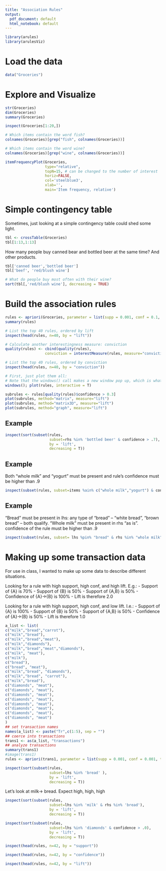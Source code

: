 ---
title: "Association Rules"
output:
  pdf_document: default
  html_notebook: default
---

```{r}
library(arules)
library(arulesViz)
```

# Load the data

```{r}
data("Groceries")
```

# Explore and Visualize

```{r}
str(Groceries)
dim(Groceries)
summary(Groceries)
```


```{r}
inspect(Groceries[1:20,])
```

```{r}
# Which items contain the word fish?
colnames(Groceries)[grep("fish", colnames(Groceries))]

# Which items contain the word wine?
colnames(Groceries)[grep("wine", colnames(Groceries))]
```


```{r}
itemFrequencyPlot(Groceries,
                  type="relative",
                  topN=15, # can be changed to the number of interest
                  horiz=FALSE,
                  col='steelblue3',
                  xlab='',
                  main='Item frequency, relative')
```




# Simple contingency table

Sometimes, just looking at a simple contingency table could shed some light.

```{r}
tbl <- crossTable(Groceries)
tbl[1:13,1:13]
```


How many people buy canned bear and bottled beer at the same time? And other products.

```{r}
tbl['canned beer','bottled beer']
tbl['beef', 'red/blush wine']

# What do people buy most often with their wine?
sort(tbl[,'red/blush wine'], decreasing = TRUE)
```


# Build the association rules

```{r}
rules <- apriori(Groceries, parameter = list(supp = 0.001, conf = 0.1, target = "rules"))
summary(rules)
```

```{r}
# List the top 40 rules, ordered by lift
inspect(head(rules, n=40, by = "lift"))
```


```{r}
# Calculate another interestingness measure: conviction
quality(rules) <- cbind(quality(rules),
                  conviction = interestMeasure(rules, measure="conviction", transactions = Groceries))
```

```{r}
# List the top 40 rules, ordered by conviction
inspect(head(rules, n=40, by = "conviction"))
```

```{r}

# First, just plot them all:
# Note that the windows() call makes a new window pop up, which is what we want for interactivity.
windows(); plot(rules, interactive = T)

subrules <- rules[quality(rules)$confidence > 0.3]
plot(subrules, method="matrix", measure="lift")
plot(subrules, method="matrix3D", measure="lift")
plot(subrules, method="graph", measure="lift")
```


## Example

```{r}
inspect(sort(subset(rules, 
                    subset=rhs %in% 'bottled beer' & confidence > .7),
                    by = 'lift',
                    decreasing = T))

```


## Example

Both “whole milk” and “yogurt” must be present and rule’s confidence must be higher than .9

```{r}
inspect(subset(rules, subset=items %ain% c("whole milk","yogurt") & confidence >.90))
```


## Example
“Bread” must be present in lhs: any type of “bread” – “white bread”, “brown bread” – both qualify. “Whole milk” must be present in rhs “as is”. confidence of the rule must be higher than .9


```{r}
inspect(subset(rules, subset= lhs %pin% "bread" & rhs %in% "whole milk" & confidence > .9))
```

# Making up some transaction data

For use in class, I wanted to make up some data to describe different situations.


Looking for a rule with high support, high conf, and high lift. E.g.:
- Support of {A} is 70%
- Support of {B} is 50%
- Support of {A,B} is 50%
- Confidence of {A}->{B} is 100% 
- Lift is therefore 2.0

Looking for a rule with high support, high conf, and low lift. I.e.:
- Support of {A} is 100%
- Support of {B} is 50%
- Support of {A,B} is 50%
- Confidence of {A}->{B} is 50% 
- Lift is therefore 1.0

```{r}
a_list <- list(
c("milk","bread","carrot"),
c("milk","bread"),
c("milk","bread","meat"),
c("milk","diamonds"),
c("milk","bread","meat","diamonds"),
c("milk", "meat"),
c("milk"),
c("bread"),
c("bread", "meat"),
c("milk","bread", "diamonds"),
c("milk","bread", "carrot"),
c("milk","bread"),
c("diamonds", "meat"),
c("diamonds", "meat"),
c("diamonds", "meat"),
c("diamonds", "meat"),
c("diamonds", "meat"),
c("diamonds", "meat"),
c("diamonds", "meat"),
c("diamonds", "meat")
)
## set transaction names
names(a_list) <- paste("Tr",c(1:5), sep = "")
## coerce into transactions
trans1 <- as(a_list, "transactions")
## analyze transactions
summary(trans1)
#image(trans1)
rules <- apriori(trans1, parameter = list(supp = 0.001, conf = 0.001, target = "rules"))
```


```{r}
inspect(sort(subset(rules,  
                    subset=lhs %in% 'bread' ),
                    by = 'lift',
                    decreasing = T))
```

Let's look at milk-> bread. Expect high, high, high
```{r}
inspect(sort(subset(rules, 
                    subset=lhs %in% 'milk' & rhs %in% 'bread'),
                    by = 'lift',
                    decreasing = T))
```

```{r}
inspect(sort(subset(rules, 
                    subset=lhs %in% 'diamonds' & confidence > .0),
                    by = 'lift',
                    decreasing = T))
```

```{r}
inspect(head(rules, n=42, by = "support"))
```

```{r}
inspect(head(rules, n=42, by = "confidence"))
```

```{r}
inspect(head(rules, n=42, by = "lift"))
```